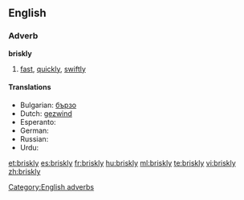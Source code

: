 ==English==

===Adverb===
'''briskly'''

# [[fast]], [[quickly]], [[swiftly]]

====Translations====
* Bulgarian: [[бързо]]
* Dutch: [[gezwind]]
* Esperanto: {{t-|eo|rapide|xs=Esperanto}}
* German: {{t+|de|forsch}}
* Russian: {{t+|ru|Быстро}}
* Urdu: {{t+|ur|تيز|xs=Urdu}}
[[Category:English adverbs]]

[[et:briskly]]
[[es:briskly]]
[[fr:briskly]]
[[hu:briskly]]
[[ml:briskly]]
[[te:briskly]]
[[vi:briskly]]
[[zh:briskly]]